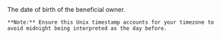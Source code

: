<ParamField body="Birthday" type="timestamp" required>     
    The date of birth of the beneficial owner.  

    **Note:** Ensure this Unix timestamp accounts for your timezone to avoid midnight being interpreted as the day before.
</ParamField>
